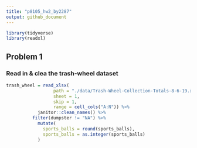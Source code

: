 ```yaml
---
title: "p8105_hw2_by2287"
output: github_document
---
```


```r
library(tidyverse)
library(readxl)
```


## Problem 1 

### Read in & clea the trash-wheel dataset
```r
trash_wheel = read_xlsx(
                  path = "./data/Trash-Wheel-Collection-Totals-8-6-19.xlsx", 
                  sheet = 1, 
                  skip = 1,
                  range = cell_cols("A:N")) %>% 
	        janitor::clean_names() %>% 
          filter(dumpster != "NA") %>% 
            mutate(
              sports_balls = round(sports_balls),
              sports_balls = as.integer(sports_balls)
            ) 
```


